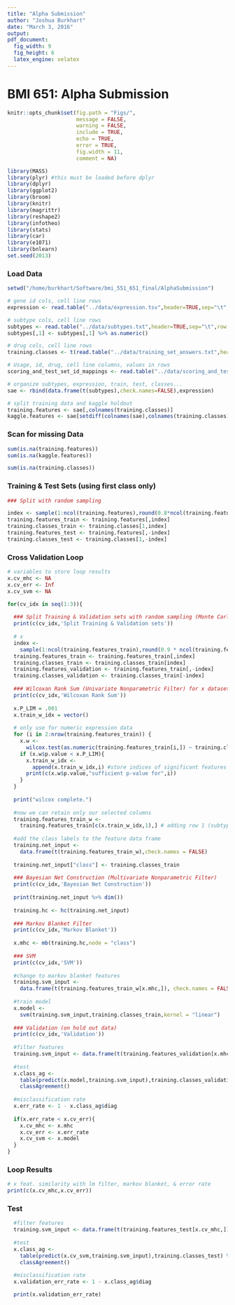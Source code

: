 ```yaml
---
title: "Alpha Submission"
author: "Joshua Burkhart"
date: "March 3, 2016"
output: 
pdf_document: 
  fig_width: 9
  fig_height: 6
  latex_engine: xelatex
---
```

# BMI 651: Alpha Submission

```r
knitr::opts_chunk$set(fig.path = "Figs/",
                      message = FALSE,
                      warning = FALSE,
                      include = TRUE,
                      echo = TRUE,
                      error = TRUE,
                      fig.width = 11,
                      comment = NA)
```

```r
library(MASS)
library(plyr) #this must be loaded before dplyr 
library(dplyr)
library(ggplot2)
library(broom)
library(knitr)
library(magrittr)
library(reshape2)
library(infotheo)
library(stats)
library(car)
library(e1071)
library(bnlearn)
set.seed(2013)
```

### Load Data

```r
setwd("/home/burkhart/Software/bmi_551_651_final/AlphaSubmission")

# gene id cols, cell line rows
expression <- read.table("../data/expression.tsv",header=TRUE,sep="\t",quote="",row.names=1,check.names=FALSE,stringsAsFactors = FALSE)

# subtype cols, cell line rows
subtypes <- read.table("../data/subtypes.txt",header=TRUE,sep="\t",row.names=1,check.names=TRUE)
subtypes[,1] <- subtypes[,1] %>% as.numeric()

# drug cols, cell line rows
training.classes <- t(read.table("../data/training_set_answers.txt",header=TRUE,sep="\t",check.names = FALSE))

# Usage, id, drug, cell line columns, values in rows
scoring_and_test_set_id_mappings <- read.table("../data/scoring_and_test_set_id_mappings.csv",header=TRUE,sep=",",check.names=FALSE)

# organize subtypes, expression, train, test, classes...
sae <- rbind(data.frame(t(subtypes),check.names=FALSE),expression)

# split training data and kaggle holdout
training.features <- sae[,colnames(training.classes)]
kaggle.features <- sae[setdiff(colnames(sae),colnames(training.classes))]
```

### Scan for missing Data

```r
sum(is.na(training.features))
sum(is.na(kaggle.features))

sum(is.na(training.classes))
```

### Training & Test Sets (using first class only)

```r
### Split with random sampling

index <- sample(1:ncol(training.features),round(0.8*ncol(training.features)))
training.features_train <- training.features[,index]
training.classes_train <- training.classes[1,index]
training.features_test <- training.features[,-index]
training.classes_test <- training.classes[1,-index]
```

### Cross Validation Loop

```r
# variables to store loop results
x.cv_mhc <- NA
x.cv_err <- Inf
x.cv_svm <- NA

for(cv_idx in seq(1:3)){
  
  ### Split Training & Validation sets with random sampling (Monte Carlo cross validation)
  print(c(cv_idx,'Split Training & Validation sets'))
  
  # x
  index <-
    sample(1:ncol(training.features_train),round(0.9 * ncol(training.features_train)))
  training.features_train <- training.features_train[,index]
  training.classes_train <- training.classes_train[index]
  training.features_validation <- training.features_train[,-index]
  training.classes_validation <- training.classes_train[-index]
  
  ### Wilcoxan Rank Sum (Univariate Nonparametric Filter) for x dataset
  print(c(cv_idx,'Wilcoxan Rank Sum'))
  
  x.P_LIM = .001
  x.train_w_idx = vector()
  
  # only use for numeric expression data
  for (i in 2:nrow(training.features_train)) {
    x.w <-
      wilcox.test(as.numeric(training.features_train[i,]) ~ training.classes_train)
    if (x.w$p.value < x.P_LIM){
      x.train_w_idx <-
        append(x.train_w_idx,i) #store indices of significant features
      print(c(x.w$p.value,"sufficient p-value for",i))
    }
  }
  
  print("wilcox complete.")
  
  #now we can retain only our selected columns
  training.features_train_w <-
    training.features_train[c(x.train_w_idx,1),] # adding row 1 (subtype)
  
  #add the class labels to the feature data frame
  training.net_input <-
    data.frame(t(training.features_train_w),check.names = FALSE)
  
  training.net_input["class"] <- training.classes_train
  
  ### Bayesian Net Construction (Multivariate Nonparametric Filter)
  print(c(cv_idx,'Bayesian Net Construction'))
  
  print(training.net_input %>% dim())
  
  training.hc <- hc(training.net_input)
  
  ### Markov Blanket Filter
  print(c(cv_idx,'Markov Blanket'))
  
  x.mhc <- mb(training.hc,node = "class")
  
  ### SVM
  print(c(cv_idx,'SVM'))
  
  #change to markov blanket features
  training.svm_input <-
    data.frame(t(training.features_train_w[x.mhc,]), check.names = FALSE)
  
  #train model
  x.model <-
    svm(training.svm_input,training.classes_train,kernel = "linear")
  
  ### Validation (on hold out data)
  print(c(cv_idx,'Validation'))
  
  #filter features
  training.svm_input <- data.frame(t(training.features_validation[x.mhc,]), check.names = FALSE)
  
  #test
  x.class_ag <-
    table(predict(x.model,training.svm_input),training.classes_validation) %>%
    classAgreement()
  
  #misclassification rate
  x.err_rate <- 1 - x.class_ag$diag
  
  if(x.err_rate < x.cv_err){
    x.cv_mhc <- x.mhc
    x.cv_err <- x.err_rate
    x.cv_svm <- x.model
  }
}
```

### Loop Results

```r
# x feat. similarity with lm filter, markov blanket, & error rate
print(c(x.cv_mhc,x.cv_err))
```

### Test

```r
  #filter features
  training.svm_input <- data.frame(t(training.features_test[x.cv_mhc,]), check.names = FALSE)
  
  #test
  x.class_ag <-
    table(predict(x.cv_svm,training.svm_input),training.classes_test) %>%
    classAgreement()
  
  #misclassification rate
  x.validation_err_rate <- 1 - x.class_ag$diag

  print(x.validation_err_rate)
```

